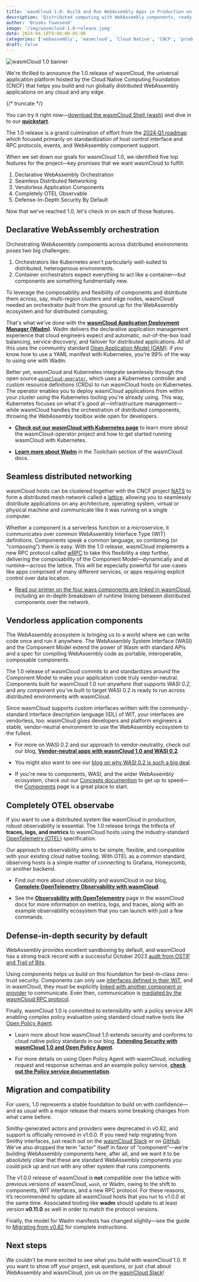 ```yaml
---
title: 'wasmCloud 1.0: Build and Run WebAssembly Apps in Production on Any Cloud, Any Edge'
description: 'Distributed computing with WebAssembly components, ready for production workloads.'
author: 'Brooks Townsend'
image: '/img/wasmcloud-1.0-release.jpeg'
date: 2024-04-18T9:00:00-05:00
categories: ['webassembly', 'wasmcloud', 'Cloud Native', 'CNCF', 'production', 'applications']
draft: false
---
```


![wasmCloud 1.0 banner](/img/wasmcloud-1.0-release.jpeg)

We're thrilled to announce the 1.0 release of wasmCloud, the universal application platform hosted by the Cloud Native Computing Foundation (CNCF) that helps you build and run globally distributed WebAssembly applications on any cloud and any edge.

{/* truncate */}

You can try it right now&mdash;[download the wasmCloud Shell (wash)](/docs/installation) and dive in to our [**quickstart**](https://wasmcloud.com/docs/tour/hello-world).

The 1.0 release is a grand culmination of effort from the [2024 Q1 roadmap](/docs/roadmap/) which focused primarily on standardization of host control interface and RPC protocols, events, and WebAssembly component support.

When we set down our goals for wasmCloud 1.0, we identified five top features for the project&mdash;key promises that we want wasmCloud to fulfill:

1. Declarative WebAssembly Orchestration
1. Seamless Distributed Networking
1. Vendorless Application Components
1. Completely OTEL Observable
1. Defense-In-Depth Security By Default

Now that we've reached 1.0, let's check in on each of those features.

## Declarative WebAssembly orchestration

Orchestrating WebAssembly components across distributed environments poses two big challenges:

1. Orchestrators like Kubernetes aren't particularly well-suited to distributed, heterogenous environments.
1. Container orchestrators expect everything to act like a container&mdash;but components are something fundmentally new.

To leverage the composability and flexibility of components and distribute them across, say, multi-region clusters and edge nodes, wasmCloud needed an orchestrator built from the ground up for the WebAssembly ecosystem and for distributed computing.

That's what we've done with the [**wasmCloud Application Deployment Manager (Wadm)**](https://github.com/wasmcloud/wadm). Wadm delivers the declarative application management experience that cloud engineers expect and automatic, out-of-the-box load balancing, service discovery, and failover for distributed applications. All of this uses the community standard [Open Application Model (OAM)](https://oam.dev/): if you know how to use a YAML manifest with Kubernetes, you're 99% of the way to using one with Wadm.

Better yet, wasmCloud and Kubernetes integrate seamlessly through the open source [`wasmCloud-operator`](https://github.com/wasmCloud/wasmcloud-operator), which uses a Kubernetes controller and custom resource definitions (CRDs) to run wasmCloud hosts on Kubernetes. The operator enables you to deploy wasmCloud applications from within your cluster using the Kubernetes tooling you're already using. This way, Kubernetes focuses on what it's good at&mdash;infrastructure management&mdash;while wasmCloud handles the orchestration of distributed components, throwing the WebAssembly toolbox wide open for developers.

- [**Check out our wasmCloud with Kubernetes page**](/docs/kubernetes) to learn more about the wasmCloud-operator project and how to get started running wasmCloud with Kubernetes.

- [**Learn more about Wadm**](/docs/ecosystem/wadm/) in the Toolchain section of the wasmCloud docs.

## Seamless distributed networking

wasmCloud hosts can be clustered together with the CNCF project [NATS](https://nats.io/) to form a distributed mesh network called a [lattice](https://wasmcloud.com/docs/concepts/lattice), allowing you to seamlessly distribute applications on any architecture, operating system, virtual or physical machine and communicate like it was running on a single computer.

Whether a component is a serverless function or a microservice, it communicates over common WebAssembly Interface Type (WIT) definitions. Components speak a common language, so combining (or "composing") them is easy. With the 1.0 release, wasmCloud implements a new RPC protocol called [wRPC](https://github.com/wrpc/wrpc) to take this flexibility a step further, delivering the composability of the Component Model&mdash;dynamically and at runtime&mdash;across the lattice. This will be especially powerful for use-cases like apps comprised of many different services, or apps requiring explicit control over data location.

- [Read our primer on the four ways components are linked in wasmCloud](/docs/concepts/linking-components), including an in-depth breakdown of runtime linking between distributed components over the network.

## Vendorless application components

The WebAssembly ecosystem is bringing us to a world where we can write code once and run it anywhere. The WebAssembly System Interface (WASI) and the Component Model extend the power of Wasm with standard APIs and a spec for compiling WebAssembly code as portable, interoperable, composable components.

The 1.0 release of wasmCloud commits to and standardizes around the Component Model to make your application code truly vendor-neutral. Components built for wasmCloud 1.0 run _anywhere that supports WASI 0.2_, and any component you've built to target WASI 0.2 is ready to run across distributed environments with wasmCloud.

Since wasmCloud supports custom interfaces written with the community-standard interface description language (IDL) of WIT, your interfaces are vendorless, too: wasmCloud gives developers and platform engineers a stable, vendor-neutral environment to use the WebAssembly ecosystem to the fullest.

- For more on WASI 0.2 and our approach to vendor-neutrality, check out our blog, [**Vendor-neutral apps with wasmCloud 1.0 and WASI 0.2**](/blog/wasmcloud-1.0-vendor-neutral-apps).

- You might also want to see our [blog on why WASI 0.2 is such a big deal](/blog/wasi-preview-2-officially-launches).

- If you're new to components, WASI, and the wider WebAssembly ecosystem, check out our [Concepts documention](/docs/category/concepts) to get up to speed&mdash;the [Components](/docs/concepts/components) page is a great place to start.

## Completely OTEL observabe

If you want to use a distributed system like wasmCloud in production, robust observability is essential. The 1.0 release brings the trifecta of **traces, logs, and metrics** to wasmCloud hosts using the industry-standard [OpenTelemetry (OTEL)](https://opentelemetry.io/) specification.

Our approach to observability aims to be simple, flexible, and compatible with your existing cloud native tooling. With OTEL as a common standard, observing hosts is a simple matter of connecting to Grafana, Honeycomb, or another backend.

- Find out more about observability and wasmCloud in our blog, [**Complete OpenTelemetry Observability with wasmCloud**](https://wasmcloud.com/blog/otel-observable).

- See the [**Observability with OpenTelementry**](/docs/deployment/observability/observability-with-opentelemetry) page in the wasmCloud docs for more information on metrics, logs, and traces, along with an example observability ecosystem that you can launch with just a few commands.

## Defense-in-depth security by default

WebAssembly provides excellent sandboxing by default, and wasmCloud has a strong track record with a successful October 2023 [audit from OSTIF and Trail of Bits](https://ostif.org/ostif-has-completed-a-security-audit-of-wasmcloud/).

Using components helps us build on this foundation for best-in-class zero-trust security. Components can only use [interfaces defined in their WIT](/docs/concepts/interfaces), and in wasmCloud, they must be explicitly [linked with another component or provider](/docs/concepts/linking-components) to communicate. Even then, communication is [mediated by the wasmCloud RPC protocol](/docs/concepts/hosts#rpc-as-a-bridge-to-capabilities).

Finally, wasmCloud 1.0 is committed to extensibility with a policy service API enabling complex policy evaluation using standard cloud native tools like [Open Policy Agent](https://www.openpolicyagent.org/).

- Learn more about how wasmCloud 1.0 extends security and conforms to cloud native policy standards in our blog, [**Extending Security with wasmCloud 1.0 and Open Policy Agent**](/blog/wasmcloud-1.0-security).

- For more details on using Open Policy Agent with wasmCloud, including request and response schemas and an example policy service, [**check out the Policy service documentation**](/docs/deployment/security/policy-service).

## Migration and compatibility

For users, 1.0 represents a stable foundation to build on with confidence&mdash;and as usual with a major release that means some breaking changes from what came before.

Smithy-generated actors and providers were deprecated in v0.82, and support is officially removed in v1.0.0. If you need help migrating from Smithy interfaces, just reach out on the [wasmCloud Slack](https://slack.wasmcloud.com/) or on [GitHub](https://github.com/wasmCloud/wasmCloud/issues). We've also dropped the term "actor" itself in favor of "component"&mdash;we're building WebAssembly components here, after all, and we want it to be absolutely clear that these are standard WebAssembly components you could pick up and run with any other system that runs components.

The v1.0.0 release of wasmCloud is **not** compatible over the lattice with previous versions of wasmCloud, `wash`, or Wadm, owing to the shift to components, WIT interfaces, and a new RPC protocol. For these reasons, it’s recommended to update all wasmCloud hosts that you run to v1.0.0 at the same time. Associated tooling like **wadm** should update to at least version **v0.11.0** as well in order to match the protocol versions.

Finally, the model for Wadm manifests has changed slightly&mdash;see the guide to [Migrating from v0.82](/docs/ecosystem/wadm/migrating) for complete instructions.

## Next steps

We couldn't be more excited to see what you build with wasmCloud 1.0. If you want to show off your project, ask questions, or just chat about WebAssembly and wasmCloud, join us on the [wasmCloud Slack](https://slack.wasmcloud.com/)!
